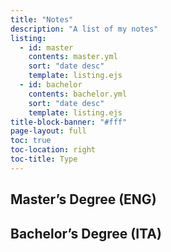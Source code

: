 ```yaml
---
title: "Notes"
description: "A list of my notes"
listing:
  - id: master
    contents: master.yml
    sort: "date desc"
    template: listing.ejs
  - id: bachelor
    contents: bachelor.yml
    sort: "date desc"
    template: listing.ejs
title-block-banner: "#fff"
page-layout: full
toc: true
toc-location: right
toc-title: Type
---
```



## Master's Degree (ENG)

:::{#master}
:::

## Bachelor's Degree (ITA)

:::{#bachelor}
:::